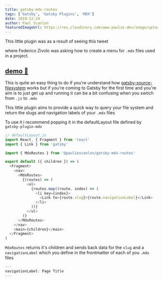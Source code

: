 ```yaml
---
title: gatsby-mdx-routes
tags: ['Gatsby', 'Gatsby Plugins', 'MDX']
date: 2019-12-24
author: Paul Scanlon
featuredImageUrl: https://res.cloudinary.com/www-paulie-dev/image/upload/v1595915552/paulie.dev/2019/12/12/gatsby-mdx-routes_h9rztw.jpg
---
```


This little plugin was as a result of seeing this tweet

<Tweet tweetLink="FezVrasta/status/1205904176171147268" />

where Federico Zivolo was asking how to create a menu for `.mdx` files used in a project.

## [demo 🚌](https://github.com/PaulieScanlon/gatsby-mdx-routes)

This is quite an easy thing to do if you're understand how
[gatsby-source-filesystem](https://github.com/gatsbyjs/gatsby/tree/master/packages/gatsby-source-filesystem) works but
if you're coming to Gatsby for the first time and you're aim is to just get up and running it can be a bit confusing
when you swtich from `.js` to `.mdx`

This little plugin aims to provide a quick way to query your file system and return the slugs and navigation labels of
your `.mdx` files

To use it i recommend popping it in the defaultLayout file defined by `gatsby-plugin-mdx`

```javascript
// defaultLayout.js
import React, { Fragment } from 'react'
import { Link } from 'gatsby'

import { MdxRoutes } from '@pauliescanlon/gatsby-mdx-routes'

export default ({ children }) => (
  <Fragment>
    <nav>
      <MdxRoutes>
        {(routes) => (
          <ul>
            {routes.map((route, index) => (
              <li key={index}>
                <Link to={route.slug}>{route.navigationLabel}</Link>
              </li>
            ))}
          </ul>
        )}
      </MdxRoutes>
    </nav>
    <main>{children}</main>
  </Fragment>
)
```

`MdxRoutes` returns it's children and sends back data for the `slug` and a `navigationLabel` which you define in the
frontmatter of each of you `.mdx` files

```javascript
---
navigationLabel: Page Title
---
```

